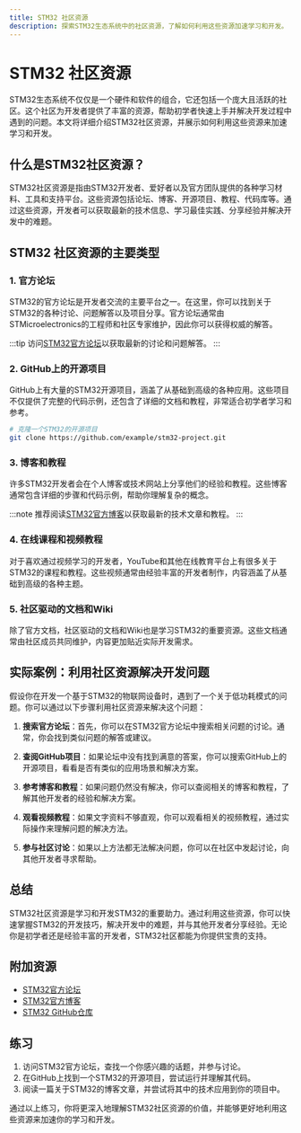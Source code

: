 ```yaml
---
title: STM32 社区资源
description: 探索STM32生态系统中的社区资源，了解如何利用这些资源加速学习和开发。
---
```


# STM32 社区资源

STM32生态系统不仅仅是一个硬件和软件的组合，它还包括一个庞大且活跃的社区。这个社区为开发者提供了丰富的资源，帮助初学者快速上手并解决开发过程中遇到的问题。本文将详细介绍STM32社区资源，并展示如何利用这些资源来加速学习和开发。

## 什么是STM32社区资源？

STM32社区资源是指由STM32开发者、爱好者以及官方团队提供的各种学习材料、工具和支持平台。这些资源包括论坛、博客、开源项目、教程、代码库等。通过这些资源，开发者可以获取最新的技术信息、学习最佳实践、分享经验并解决开发中的难题。

## STM32 社区资源的主要类型

### 1. 官方论坛

STM32的官方论坛是开发者交流的主要平台之一。在这里，你可以找到关于STM32的各种讨论、问题解答以及项目分享。官方论坛通常由STMicroelectronics的工程师和社区专家维护，因此你可以获得权威的解答。

:::tip
访问[STM32官方论坛](https://community.st.com/s/)以获取最新的讨论和问题解答。
:::

### 2. GitHub上的开源项目

GitHub上有大量的STM32开源项目，涵盖了从基础到高级的各种应用。这些项目不仅提供了完整的代码示例，还包含了详细的文档和教程，非常适合初学者学习和参考。

```bash
# 克隆一个STM32的开源项目
git clone https://github.com/example/stm32-project.git
```

### 3. 博客和教程

许多STM32开发者会在个人博客或技术网站上分享他们的经验和教程。这些博客通常包含详细的步骤和代码示例，帮助你理解复杂的概念。

:::note
推荐阅读[STM32官方博客](https://blog.st.com/)以获取最新的技术文章和教程。
:::

### 4. 在线课程和视频教程

对于喜欢通过视频学习的开发者，YouTube和其他在线教育平台上有很多关于STM32的课程和教程。这些视频通常由经验丰富的开发者制作，内容涵盖了从基础到高级的各种主题。

### 5. 社区驱动的文档和Wiki

除了官方文档，社区驱动的文档和Wiki也是学习STM32的重要资源。这些文档通常由社区成员共同维护，内容更加贴近实际开发需求。

## 实际案例：利用社区资源解决开发问题

假设你在开发一个基于STM32的物联网设备时，遇到了一个关于低功耗模式的问题。你可以通过以下步骤利用社区资源来解决这个问题：

1. **搜索官方论坛**：首先，你可以在STM32官方论坛中搜索相关问题的讨论。通常，你会找到类似问题的解答或建议。

2. **查阅GitHub项目**：如果论坛中没有找到满意的答案，你可以搜索GitHub上的开源项目，看看是否有类似的应用场景和解决方案。

3. **参考博客和教程**：如果问题仍然没有解决，你可以查阅相关的博客和教程，了解其他开发者的经验和解决方案。

4. **观看视频教程**：如果文字资料不够直观，你可以观看相关的视频教程，通过实际操作来理解问题的解决方法。

5. **参与社区讨论**：如果以上方法都无法解决问题，你可以在社区中发起讨论，向其他开发者寻求帮助。

## 总结

STM32社区资源是学习和开发STM32的重要助力。通过利用这些资源，你可以快速掌握STM32的开发技巧，解决开发中的难题，并与其他开发者分享经验。无论你是初学者还是经验丰富的开发者，STM32社区都能为你提供宝贵的支持。

## 附加资源

- [STM32官方论坛](https://community.st.com/s/)
- [STM32官方博客](https://blog.st.com/)
- [STM32 GitHub仓库](https://github.com/STMicroelectronics)

## 练习

1. 访问STM32官方论坛，查找一个你感兴趣的话题，并参与讨论。
2. 在GitHub上找到一个STM32的开源项目，尝试运行并理解其代码。
3. 阅读一篇关于STM32的博客文章，并尝试将其中的技术应用到你的项目中。

通过以上练习，你将更深入地理解STM32社区资源的价值，并能够更好地利用这些资源来加速你的学习和开发。